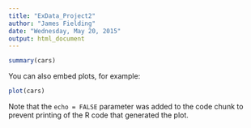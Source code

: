 ```yaml
---
title: "ExData_Project2"
author: "James Fielding"
date: "Wednesday, May 20, 2015"
output: html_document
---
```




```r
summary(cars)
```

You can also embed plots, for example:

```r
plot(cars)
```

Note that the `echo = FALSE` parameter was added to the code chunk to prevent printing of the R code that generated the plot.
